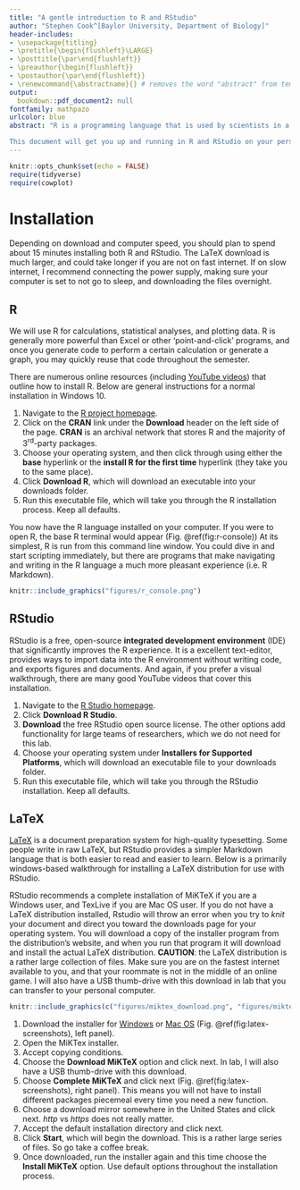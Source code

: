 ```yaml
---
title: "A gentle introduction to R and RStudio"
author: "Stephen Cook^[Baylor University, Department of Biology]"
header-includes:
- \usepackage{titling}
- \pretitle{\begin{flushleft}\LARGE}
- \posttitle{\par\end{flushleft}}
- \preauthor{\begin{flushleft}}
- \postauthor{\par\end{flushleft}}
- \renewcommand{\abstractname}{} # removes the word "abstract" from template
output:
  bookdown::pdf_document2: null
fontfamily: mathpazo
urlcolor: blue
abstract: "R is a programming language that is used by scientists in a wide variety of fields. It is open source (free to use and driven by community development) and installable on all major operating systems. RStudio is a separate installation from the R language, and is a desktop program that provides a graphical wrapper to the R language. The technical term for this type of program is *integrated development environment* (IDE), and it makes life much easier when using R.

This document will get you up and running in R and RStudio on your personal machine. You will need installation permission on your computer (if installing on your home computer you will almost certainly have this)."
---
```


```r
knitr::opts_chunk$set(echo = FALSE)
require(tidyverse)
require(cowplot)
```

# Installation

Depending on download and computer speed, you should plan to spend about 15 minutes installing both R and RStudio. The LaTeX download is much larger, and could take longer if you are not on fast internet. If on slow internet, I recommend connecting the power supply, making sure your computer is set to not go to sleep, and downloading the files overnight.

## R

We will use R for calculations, statistical analyses, and plotting data. R is generally more powerful than Excel or other 'point-and-click' programs, and once you generate code to perform a certain calculation or generate a graph, you may quickly reuse that code throughout the semester.

There are numerous online resources (including [YouTube videos](https://youtu.be/d-u_7vdag-0)) that outline how to install R. Below are general instructions for a normal installation in Windows 10.

1. Navigate to the [R project homepage](https://www.r-project.org).
2. Click on the **CRAN** link under the **Download** header on the left side of the page. **CRAN** is an archival network that stores R and the majority of 3^rd^-party packages.
3. Choose your operating system, and then click through using either the **base** hyperlink or the **install R for the first time** hyperlink (they take you to the same place).
4. Click **Download R**, which will download an executable into your downloads folder.
5. Run this executable file, which will take you through the R installation process. Keep all defaults.

You now have the R language installed on your computer. If you were to open R, the base R terminal would appear (Fig. \@ref(fig:r-console)) At its simplest, R is run from this command line window. You could dive in and start scripting immediately, but there are programs that make navigating and writing in the R language a much more pleasant experience (i.e. R Markdown). 

```r
knitr::include_graphics("figures/r_console.png")
```


## RStudio

RStudio is a free, open-source **integrated development environment** (IDE) that significantly improves the R experience. It is a excellent text-editor, provides ways to import data into the R environment without writing code, and exports figures and documents. And again, if you prefer a visual walkthrough, there are many good YouTube videos that cover this installation.

1. Navigate to the [R Studio homepage](https://www.rstudio.com/). 
2. Click **Download R Studio**.
3. **Download** the free RStudio open source license. The other options add functionality for large teams of researchers, which we do not need for this lab.
4. Choose your operating system under **Installers for Supported Platforms**, which will download an executable file to your downloads folder.
5. Run this executable file, which will take you through the RStudio installation. Keep all defaults.

## LaTeX

[LaTeX](https://www.latex-project.org/about/) is a document preparation system for high-quality typesetting. Some people write in raw LaTeX, but RStudio provides a simpler Markdown language that is both easier to read and easier to learn. Below is a primarily windows-based walkthrough for installing a LaTeX distribution for use with RStudio.

RStudio recommends a complete installation of MiKTeX if you are a Windows user, and TexLive if you are Mac OS user. If you do not have a LaTeX distribution installed, Rstudio will throw an error when you try to *knit* your document and direct you toward the downloads page for your operating system. You will download a copy of the installer program from the distribution's website, and when you run that program it will download and install the actual LaTeX distribution. **CAUTION**: the LaTeX distribution is a rather large collection of files. Make sure you are on the fastest internet available to you, and that your roommate is not in the middle of an online game. I will also have a USB thumb-drive with this download in lab that you can transfer to your personal computer.

```r
knitr::include_graphics(c("figures/miktex_download.png", "figures/miktex_complete.png"))
```

1. Download the installer for [Windows](http://miktex.org/2.9/setup) or [Mac OS](http://tug.org/mactex/) (Fig. \@ref(fig:latex-screenshots), left panel).
2. Open the MiKTex installer.
2. Accept copying conditions.
3. Choose the **Download MiKTeX** option and click next. In lab, I will also have a USB thumb-drive with this download.
4. Choose **Complete MiKTeX** and click next (Fig. \@ref(fig:latex-screenshots), right panel). This means you will not have to install different packages piecemeal every time you need a new function. 
5. Choose a download mirror somewhere in the United States and click next. *http* vs *https* does not really matter.
6. Accept the default installation directory and click next.
7. Click **Start**, which will begin the download. This is a rather large series of files. So go take a coffee break. 
8. Once downloaded, run the installer again and this time choose the **Install MiKTeX** option. Use default options throughout the installation process.

